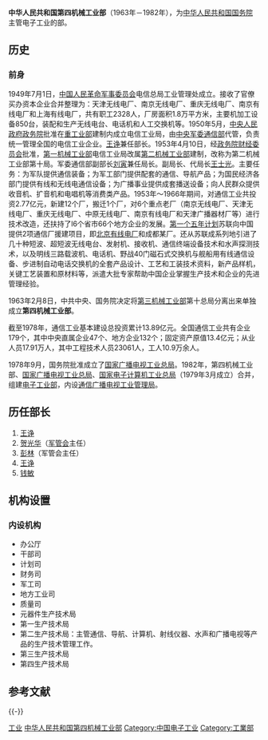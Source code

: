 '''中华人民共和国第四机械工业部'''（1963年－1982年），为[[中华人民共和国国务院|中华人民共和国国务院]]主管电子工业的部。
==历史==
===前身===
1949年7月1日，[[中国人民革命军事委员会|中国人民革命军事委员会]]电信总局工业管理处成立。接收了官僚买办资本企业合并整理为：天津无线电厂、南京无线电厂、重庆无线电厂、南京有线电厂和上海有线电厂，共有职工2328人，厂房面积1.8万平方米，主要机加工设备850台，装配和生产无线电台、电话机和人工交换机等。1950年5月，[[中央人民政府政务院|中央人民政府政务院]]批准在[[重工业部|重工业部]]建制内成立电信工业局，由[[中央军委通信部|中央军委通信部]]代管，负责统一管理全国的电信工业企业。[[王诤|王诤]]兼任部长。1953年4月10日，经[[政务院财经委员会|政务院财经委员会]]批准，[[中央人民政府第一机械工业部|第一机械工业部]]电信工业局改属[[中央人民政府第二机械工业部|第二机械工业部]]建制，改称为第二机械工业部第十局。军委通信部副部长[[刘寅|刘寅]]兼任局长。副局长、代局长[[王士光|王士光]]。主要任务：为军队提供通信装备；为军工部门提供配套的通信、导航产品；为国民经济各部门提供有线和无线电通信设备；为广播事业提供成套播送设备；向人民群众提供收音机、扩音机和电唱机等消费类产品。1953年～1966年期间，对通信工业共投资2.77亿元，新建12个厂，搬迁1个厂，对6个重点老厂（南京无线电厂、天津无线电厂、重庆无线电厂、中原无线电厂、南京有线电厂和天津广播器材厂等）进行技术改造，还扶持了l6个省市66个地方企业的发展。[[第一个五年计划_(中国)|第一个五年计划]]苏联向中国提供2项通信厂援建项目，即[[北京有线电厂|北京有线电厂]]和成都某厂。还从苏联成系列地引进了几十种短波、超短波无线电台、发射机、接收机、通信终端设备技术和水声探测技术，以及明线三路载波机、电话机、野战40门磁石式交换机与舰船用有线通信设备、步进制自动电话交换机的全套产品设计、工艺和工装技术资料，新产品样机，关键工艺装置和原材料等，派遣大批专家帮助中国企业掌握生产技术和企业的先进管理经验。

1963年2月8日，中共中央、国务院决定将[[中华人民共和国第三机械工业部_(1960–1963)|第三机械工业部]]第十总局分离出来单独成立'''第四机械工业部'''。

截至1978年，通信工业基本建设总投资累计13.89亿元。全国通信工业共有企业179个，其中中央直属企业47个、地方企业132个；固定资产原值13.4亿元；从业人员17.91万人，其中工程技术人员23061人，工人10.9万余人。

1978年9月，国务院批准成立了[[国家广播电视工业总局|国家广播电视工业总局]]。1982年，第四机械工业部、[[国家广播电视工业总局|国家广播电视工业总局]]、[[国家电子计算机工业总局|国家电子计算机工业总局]]（1979年3月成立）合并，组建[[中华人民共和国电子工业部|电子工业部]]，内设[[通信广播电视工业管理局|通信广播电视工业管理局]]。
== 历任部长 ==
# [[王诤|王诤]]
# [[贺光华|贺光华]]（[[军管会|军管会]]主任）
# [[彭林|彭林]]（军管会主任）
# [[王诤|王诤]]
# [[钱敏|钱敏]]

== 机构设置 ==
=== 内设机构 ===
* 办公厅
* 干部司
* 计划司
* 财务司
* 军工司
* 地方工业司
* 质量司
* 元器件生产技术局
* 第一生产技术局
* 第二生产技术局：主管通信、导航、计算机、射线仪器、水声和广播电视等产品的生产技术管理工作。
* 第三生产技术局
* 第四生产技术局

== 参考文献 ==
{{Reflist}}

{{-}}
{{Serial|先前机关|自[[中华人民共和国第三机械工业部_(1960-1963)|第三机械工业部]]独立|{{PRC}}[[中华人民共和国国务院|国务院]]下属部门<br />'''中华人民共和国第四机械工业部'''<br />1963年3月－1982年4月|后继机关|并入[[中华人民共和国电子工业部|中华人民共和国电子工业部]]}}

{{第2届国务院|组成部门}}
{{第3届国务院|组成部门}}
{{第4届国务院|组成部门}}
{{第5届国务院|组成部门}}

[[Category:国务院已撤销各部|工业]]
[[Category:中华人民共和国第四机械工业部|]]
[[Category:中国电子工业|Category:中国电子工业]]
[[Category:工業部|Category:工業部]]